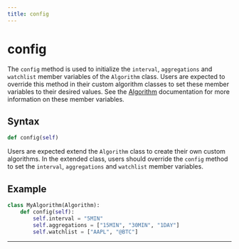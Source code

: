 ```yaml
---
title: config
---
```


# config

The `config` method is used to initialize the `interval`, `aggregations` and `watchlist` member variables of the `Algorithm` class.
Users are expected to override this method in their custom algorithm classes to set these member variables to their desired values.
See the [Algorithm](../Algorithm/index.md) documentation for more information on these member variables.

## Syntax
```python
def config(self)
```
Users are expected extend the `Algorithm` class to create their own custom algorithms. 
In the extended class, users should override the `config` method to set the `interval`, `aggregations` and `watchlist` member variables. 

## Example

```python
class MyAlgorithm(Algorithm):
    def config(self):
        self.interval = "5MIN"
        self.aggregations = ["15MIN", "30MIN", "1DAY"]
        self.watchlist = ["AAPL", "@BTC"]
```

---
